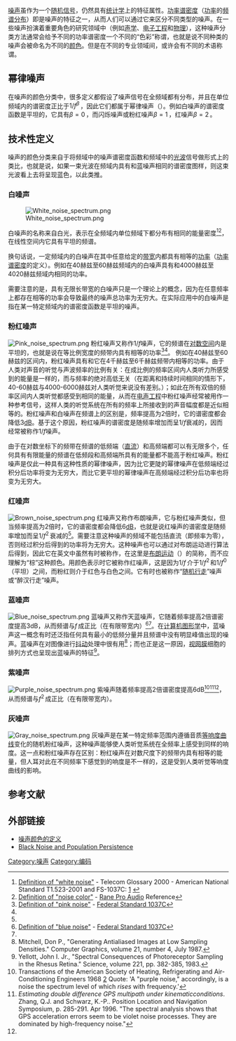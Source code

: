 {{噪声的颜色}}
{{NoteTA|G1=物理学|G2=通信学}}
[[噪声|噪声]]虽作为一个[[随机|随机]][[信号_(信息论)|信号]]，仍然具有[[统计学|统计学]]上的特征属性。[[功率谱密度|功率谱密度]]（[[功率|功率]]的[[频谱|频谱]][[概率分布|分布]]）即是噪声的特征之一，从而人们可以通过它来区分不同类型的噪声。在一些噪声扮演着重要角色的研究领域中（例如[[声学|声学]]、[[电子工程|电子工程]]和[[物理|物理]]），这种噪声分类方法通常会给予不同的功率谱密度一个不同的“色彩”称谓，也就是说不同种类的噪声会被命名为不同的[[颜色|颜色]]。但是在不同的专业领域间，或许会有不同的术语称谓。
== 幂律噪声 ==

在噪声的颜色分类中，很多定义都假设了噪声信号在全频域都有分布，并且在单位频域内的谱密度正比于<math>1/f^{\beta}\,</math>，因此它们都属于幂律噪声（{{lang|en|Power-law noise}}）。例如白噪声的谱密度函数是平坦的，它具有<math>\beta = 0\,</math>，而闪烁噪声或粉红噪声<math>\beta = 1\,</math>，红噪声<math>\beta = 2\,</math>。

== 技术性定义 ==

噪声的颜色分类来自于将频域中的噪声谱密度函数和频域中的[[光波|光波]]信号做形式上的类比，也就是说，如果一束光波在频域内具有和蓝噪声相同的谱密度图样，则这束光波看上去将呈现蓝色，以此类推。

=== 白噪声 ===
{{main|白噪声}}
[[File:White_noise_spectrum.png|thumb]]

白噪声的名称来自白光，表示在全频域内单位频域下都分布有相同的能量密度<ref>[http://glossary.its.bldrdoc.gov/projects/devglossary/_white_noise.html Definition of "white noise"] {{Wayback|url=http://glossary.its.bldrdoc.gov/projects/devglossary/_white_noise.html |date=20081212192006 }} - Telecom Glossary 2000 - American National Standard T1.523-2001 and FS-1037C: [http://www.its.bldrdoc.gov/fs-1037/dir-040/_5873.htm] {{Wayback|url=http://www.its.bldrdoc.gov/fs-1037/dir-040/_5873.htm |date=20190518112242 }}</ref><ref name="rane">[http://www.rane.com/par-n.html#noise_color Definition of "noise color"] {{Wayback|url=http://www.rane.com/par-n.html#noise_color |date=20090220135312 }} - [[Rane_Corp.|Rane Pro Audio]] Reference</ref>，在线性空间内它具有平坦的频谱。

换句话说，一定频域内的白噪声在其中任意给定的[[带宽|带宽]]内都具有相等的[[功率|功率]]（[[功率谱密度|功率谱密度]]的定义）。例如在40赫兹至60赫兹频域内的白噪声具有和4000赫兹至4020赫兹频域内相同的功率。

需要注意的是，具有无限长带宽的白噪声只是一个理论上的概念，因为在任意频率上都存在相等的功率会导致最终的噪声总功率为无穷大。在实际应用中的白噪声是指在某一特定频域内的谱密度函数是平坦的噪声。

{{Listen|filename=White noise.ogg|right|title=10秒长度的白噪声|description=}}
{{Clear}}
=== 粉红噪声 ===
{{main|粉红噪声}}
[[File:Pink_noise_spectrum.png|thumb]]
粉红噪声又称作1/''f''噪声，它的频谱在[[对数坐标|对数空间]]内是平坦的，也就是说在等比例宽度的频带内具有相等的功率<ref>[http://glossary.its.bldrdoc.gov/fs-1037/dir-027/_4019.htm Definition of "pink noise"] {{Wayback|url=http://glossary.its.bldrdoc.gov/fs-1037/dir-027/_4019.htm |date=20081212191854 }} - [[Federal_Standard_1037C|Federal Standard 1037C]]</ref><ref name="rane"/>。 例如在40赫兹至60赫兹的区间内，粉红噪声具有和它在4千赫兹至6千赫兹频带内相等的功率。由于人类对声音的听觉与声波频率的比例有关：在成比例的频率区间内人类听力所感受到的能量是一样的，而与频率的绝对高低无关（在距离和持续时间相同的情形下，40-60赫兹与4000-6000赫兹对人类听觉来说没有差别。）；如此在所有双倍的频率区间内人类听觉都感受到相同的能量，从而在[[电声工程|电声工程]]中粉红噪声经常被用作一种参考信号，这样人类的听觉系统在所有的频率上所接收到的声音幅度都是近似相等的。粉红噪声和白噪声在频谱上的区别是，频率提高为2倍时，它的谱密度都会降低3[[dB|dB]]。基于这个原因，粉红噪声的谱密度是随频率增加而呈1/''f''衰减的，因而经常被称作1/''f''噪声。

由于在对数坐标下的频带在频谱的低频端（[[直流|直流]]）和高频端都可以有无限多个，任何具有有限能量的频谱在低频段和高频端所具有的能量都不能高于粉红噪声。粉红噪声是仅此一种具有这种性质的幂律噪声，因为比它更陡的幂律噪声在低频端经过积分后功率将变为无穷大，而比它更平坦的幂律噪声在高频端经过积分后功率也将变为无穷大。{{Listen|filename=Pink noise.ogg|title=粉红噪声|description=10秒长度的粉红噪声，标准化峰值−1分贝|type=sound}}{{Clear}}

=== 红噪声 ===

[[File:Brown_noise_spectrum.png|thumb]]{{Main|布朗噪声}}
红噪声又称作布朗噪声，它与粉红噪声类似，但当频率提高为2倍时，它的谱密度都会降低6[[分貝|dB]]，也就是说红噪声的谱密度是随频率增加而呈<math>1/f^2\,</math>衰减的<ref name="rane"/>。需要注意这种噪声的频域不能包括直流（即频率为零），否则经过积分后得到的功率将为无穷大。这种噪声也可以通过对布朗运动进行算法后得到，因此它在英文中虽然有时被称作{{lang|en|Brown noise}}，在这里{{lang|en|Brown}}是[[布朗运动|布朗运动]]（{{lang|en|Brownian motion}}）的简称，而不应理解为“棕”这种颜色。用颜色表示时它被称作红噪声，这是因为<math>1/f\,</math>介于<math>1/f^2\,</math>和<math>1/f^0\,</math>（平坦）之间，而粉红则介于红色与白色之间。它有时也被称作“[[随机行走|随机行走]]”噪声或“醉汉行走”噪声。
{{Listen|filename=Brown noise.ogg|title=10秒长度的红噪声|description=}}
{{Clear}}
=== 蓝噪声 ===

[[File:Blue_noise_spectrum.png|thumb]]
蓝噪声又称作天蓝噪声，它随着频率提高2倍谱密度提高3dB，从而频谱与<math>f\,</math>成正比（在有限带宽内）<ref>[http://glossary.its.bldrdoc.gov/fs-1037/dir-005/_0685.htm Definition of "blue noise"] {{Wayback|url=http://glossary.its.bldrdoc.gov/fs-1037/dir-005/_0685.htm |date=20081212191759 }} - [[Federal_Standard_1037C|Federal Standard 1037C]]</ref><ref name="rane"/>。在[[计算机图形学|计算机图形学]]中，蓝噪声这一概念有时还泛指任何具有最小的低频分量并且频谱中没有明显峰值出现的噪声。蓝噪声在对图像进行[[抖动|抖动]]处理中很有用<ref>Mitchell, Don P., "Generating Antialiased Images at Low Sampling Densities." Computer Graphics, volume 21, number 4, July 1987.</ref>；而也正是这一原因，[[视网膜|视网膜]]细胞的排列方式也呈现出蓝噪声的特征<ref>Yellott, John I. Jr., "Spectral Consequences of Photoreceptor Sampling in the Rhesus Retina." Science, volume 221, pp. 382-385, 1983.</ref>。
{{Listen|filename=Blue noise.ogg|title=10秒长度的蓝噪声|description=}}
{{Clear}}
=== 紫噪声 ===

[[File:Purple_noise_spectrum.png|thumb]]
紫噪声随着频率提高2倍谱密度提高6dB<ref>Transactions of the American Society of Heating, Refrigerating and Air-Conditioning Engineers 1968 [http://books.google.com/books?ei=MS4VSPvBIIO6tgOFkKSXCA&id=aTJSAAAAMAAJ&q=%22purple+noise%22] Quote: 'A "purple noise," accordingly, is a noise the spectrum level of which ''rises'' with frequency.'</ref><ref>''Estimating double difference GPS multipath under kinematicconditions''.  Zhang, Q.J. and Schwarz, K.-P.. Position Location and Navigation Symposium, p. 285-291. Apr 1996. {{doi|10.1109/PLANS.1996.509090}}  "The spectral analysis shows that GPS acceleration errors seem to be violet noise processes. They are dominated by high-frequency noise."</ref><ref name="rane"/>，从而频谱与<math>f^2\,</math>成正比（在有限带宽内）。
{{Listen|filename=Purple noise.ogg|title=10秒长度的紫噪声|description=}}
{{Clear}}
=== 灰噪声 ===

[[File:Gray_noise_spectrum.png|thumb]]
灰噪声是在某一特定频率范围内遵循音质[[等响度曲线|等响度曲线]]变化的随机粉红噪声，这种噪声能够使人类听觉系统在全频率上感受到同样的响度。这一点和粉红噪声存在区别：粉红噪声在对数尺度下的频带内具有相等的能量，但人耳对此在不同频率下感觉到的响度是不一样的，这是受到人类听觉等响度曲线的影响。
{{Listen|filename=Gray noise.ogg|title=10秒长度的灰噪声|description=}}
{{Clear}}

== 参考文献 ==
{{reflist}}

== 外部链接 ==
* [https://web.archive.org/web/20150130085254/http://www.lycaeum.org/mv/M2/noise_ahf.html 噪声颜色的定义]
* [https://web.archive.org/web/20060831013227/http://oak.cats.ohiou.edu/%7Ecuddingt/pubs/proceedings99.pdf Black Noise and Population Persistence]

{{Timbre}}
{{雜訊}}

[[Category:噪声|Category:噪声]]
[[Category:编码|Category:编码]]